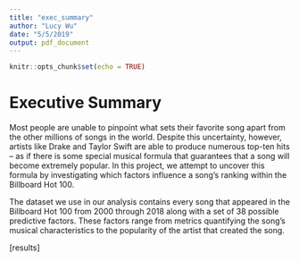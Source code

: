 ```yaml
---
title: "exec_summary"
author: "Lucy Wu"
date: "5/5/2019"
output: pdf_document
---
```


```r
knitr::opts_chunk$set(echo = TRUE)
```

# Executive Summary

Most people are unable to pinpoint what sets their favorite song apart from the other millions of songs in the world. Despite this uncertainty, however, artists like Drake and Taylor Swift are able to produce numerous top-ten hits -- as if there is some special musical formula that guarantees that a song will become extremely popular. In this project, we attempt to uncover this formula by investigating which factors influence a song's ranking within the Billboard Hot 100.

The dataset we use in our analysis contains every song that appeared in the Billboard Hot 100 from 2000 through 2018 along with a set of 38 possible predictive factors. These factors range from metrics quantifying the song's musical characteristics to the popularity of the artist that created the song.

[results]

